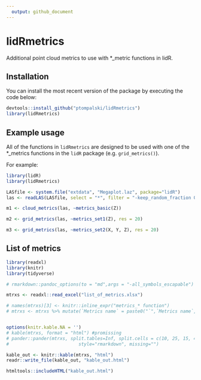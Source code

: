 ```yaml
---
  output: github_document
---
```

  
  <!-- README.md is generated from README.Rmd. Please edit that file -->
  
# lidRmetrics
Additional point cloud metrics to use with *_metric functions in lidR. 


## Installation 

You can install the most recent version of the package by executing the code below:

```r
devtools::install_github("ptompalski/lidRmetrics")
library(lidRmetrics)
```


## Example usage

All of the functions in `lidRmetrics` are designed to be used with one of the *_metrics functions in the `lidR` package (e.g. `grid_metrics()`). 

For example:

```r
library(lidR)
library(lidRmetrics)

LASfile <- system.file("extdata", "Megaplot.laz", package="lidR")
las <- readLAS(LASfile, select = "*", filter = "-keep_random_fraction 0.5")

m1 <- cloud_metrics(las, ~metrics_basic(Z))

m2 <- grid_metrics(las, ~metrics_set1(Z), res = 20)

m3 <- grid_metrics(las, ~metrics_set2(X, Y, Z), res = 20)
```

## List of metrics


```r
library(readxl)
library(knitr)
library(tidyverse)

# rmarkdown::pandoc_options(to = "md",args = "-all_symbols_escapable")

mtrxs <- readxl::read_excel("list_of_metrics.xlsx")

# names(mtrxs)[3] <- knitr::inline_expr("metrics_* function")
# mtrxs <- mtrxs %>% mutate(`Metrics name` = paste0("`",`Metrics name`,"`"))


options(knitr.kable.NA = '')
# kable(mtrxs, format = "html") #promissing
# pander::pander(mtrxs, split.tables=Inf, split.cells = c(10, 25, 15, 40),
#                          style="rmarkdown", missing="")

kable_out <- knitr::kable(mtrxs, "html")
readr::write_file(kable_out, "kable_out.html")


```



```r
htmltools::includeHTML("kable_out.html")
```


